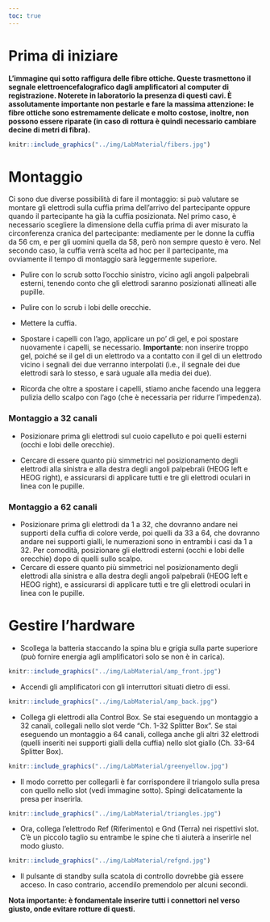 ```yaml
---
toc: true
---
```


# Prima di iniziare

**L'immagine qui sotto raffigura delle fibre ottiche. Queste trasmettono il segnale elettroencefalografico dagli amplificatori al computer di registrazione. Noterete in laboratorio la presenza di questi cavi. È assolutamente importante non pestarle e fare la massima attenzione: le fibre ottiche sono estremamente delicate e molto costose, inoltre, non possono essere riparate (in caso di rottura è quindi necessario cambiare decine di metri di fibra).**

```r

knitr::include_graphics("../img/LabMaterial/fibers.jpg")

```

# Montaggio

Ci sono due diverse possibilità di fare il montaggio: si può valutare se montare gli elettrodi sulla cuffia prima dell'arrivo del partecipante oppure quando il partecipante ha già la cuffia posizionata. Nel primo caso, è necessario scegliere la dimensione della cuffia prima di aver misurato la circonferenza cranica del partecipante: mediamente per le donne la cuffia da 56 cm, e per gli uomini quella da 58, però non sempre questo è vero. Nel secondo caso, la cuffia verrà scelta ad hoc per il partecipante, ma ovviamente il tempo di montaggio sarà leggermente superiore.

-   Pulire con lo scrub sotto l'occhio sinistro, vicino agli angoli palpebrali esterni, tenendo conto che gli elettrodi saranno posizionati allineati alle pupille.

-   Pulire con lo scrub i lobi delle orecchie.

-   Mettere la cuffia.

-   Spostare i capelli con l'ago, applicare un po' di gel, e poi spostare nuovamente i capelli, se necessario. **Importante**: non inserire troppo gel, poiché se il gel di un elettrodo va a contatto con il gel di un elettrodo vicino i segnali dei due verranno interpolati (i.e., il segnale dei due elettrodi sarà lo stesso, e sarà uguale alla media dei due).

-   Ricorda che oltre a spostare i capelli, stiamo anche facendo una leggera pulizia dello scalpo con l'ago (che è necessaria per ridurre l'impedenza).

### Montaggio a 32 canali

-   Posizionare prima gli elettrodi sul cuoio capelluto e poi quelli esterni (occhi e lobi delle orecchie).

-   Cercare di essere quanto più simmetrici nel posizionamento degli elettrodi alla sinistra e alla destra degli angoli palpebrali (HEOG left e HEOG right), e assicurarsi di applicare tutti e tre gli elettrodi oculari in linea con le pupille.

### Montaggio a 62 canali

-   Posizionare prima gli elettrodi da 1 a 32, che dovranno andare nei supporti della cuffia di colore verde, poi quelli da 33 a 64, che dovranno andare nei supporti gialli, le numerazioni sono in entrambi i casi da 1 a 32. Per comodità, posizionare gli elettrodi esterni (occhi e lobi delle orecchie) dopo di quelli sullo scalpo.
-   Cercare di essere quanto più simmetrici nel posizionamento degli elettrodi alla sinistra e alla destra degli angoli palpebrali (HEOG left e HEOG right), e assicurarsi di applicare tutti e tre gli elettrodi oculari in linea con le pupille.

# Gestire l'hardware

-   Scollega la batteria staccando la spina blu e grigia sulla parte superiore (può fornire energia agli amplificatori solo se non è in carica).

```r

knitr::include_graphics("../img/LabMaterial/amp_front.jpg")

```

-   Accendi gli amplificatori con gli interruttori situati dietro di essi.

```r

knitr::include_graphics("../img/LabMaterial/amp_back.jpg")

```

-   Collega gli elettrodi alla Control Box. Se stai eseguendo un montaggio a 32 canali, collegali nello slot verde "Ch. 1-32 Splitter Box". Se stai eseguendo un montaggio a 64 canali, collega anche gli altri 32 elettrodi (quelli inseriti nei supporti gialli della cuffia) nello slot giallo (Ch. 33-64 Splitter Box).

```r

knitr::include_graphics("../img/LabMaterial/greenyellow.jpg")

```

-   Il modo corretto per collegarli è far corrispondere il triangolo sulla presa con quello nello slot (vedi immagine sotto). Spingi delicatamente la presa per inserirla.

```r

knitr::include_graphics("../img/LabMaterial/triangles.jpg")

```

-   Ora, collega l'elettrodo Ref (Riferimento) e Gnd (Terra) nei rispettivi slot. C'è un piccolo taglio su entrambe le spine che ti aiuterà a inserirle nel modo giusto.

```r

knitr::include_graphics("../img/LabMaterial/refgnd.jpg")

```

-   Il pulsante di standby sulla scatola di controllo dovrebbe già essere acceso. In caso contrario, accendilo premendolo per alcuni secondi.

**Nota importante: è fondamentale inserire tutti i connettori nel verso giusto, onde evitare rotture di questi.**
